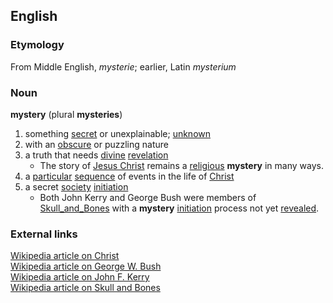 == English ==
=== Etymology ===
From Middle English, ''mysterie''; earlier, Latin ''mysterium''
=== Noun ===
'''mystery''' (plural '''mysteries''')
# something [[secret]] or unexplainable; [[unknown]]
# with an [[obscure]] or puzzling nature
# a truth that needs [[divine]] [[revelation]]
#*The story of [[Jesus Christ]] remains a [[religious]] '''mystery''' in many ways.
# a [[particular]] [[sequence]] of events in the life of [[Jesus|Christ]]
# a secret [[society]] [[initiation]]
#* Both John Kerry and George Bush were members of [[Skull_and_Bones]] with a '''mystery''' [[initiation]] process not yet [[revealed]].

=== External links ===
[[:w:Christ|Wikipedia article on Christ]]<br>
[[:w:George W. Bush|Wikipedia article on George W. Bush]]<br>
[[:w:John Kerry|Wikipedia article on John F. Kerry]]<br>
[[:w:Skull and Bones|Wikipedia article on Skull and Bones]]